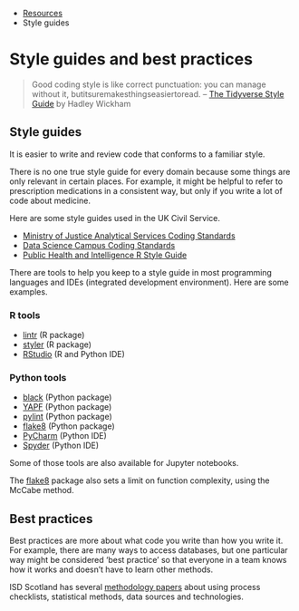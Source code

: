 ::: {.breadcrumbs}
* [Resources](resources.html)
* Style guides
:::

# Style guides and best practices

> Good coding style is like correct punctuation: you can manage without it,
> butitsuremakesthingseasiertoread. -- [The Tidyverse Style
> Guide](https://style.tidyverse.org/) by Hadley Wickham

## Style guides

It is easier to write and review code that conforms to a familiar style.

There is no one true style guide for every domain because some things are only
relevant in certain places.  For example, it might be helpful to refer to
prescription medications in a consistent way, but only if you write a lot of
code about medicine.

Here are some style guides used in the UK Civil Service.

* [Ministry of Justice Analytical Services Coding Standards](https://github.com/moj-analytical-services/our-coding-standards)
* [Data Science Campus Coding Standards](https://datasciencecampus.github.io/coding-standards/)
* [Public Health and Intelligence R Style Guide](https://github.com/Health-SocialCare-Scotland/R-Resources/blob/master/PHI%20R%20style%20guide.md)

There are tools to help you keep to a style guide in most programming
languages and IDEs (integrated development environment).  Here are some
examples.

### R tools

* [lintr](https://github.com/jimhester/lintr) (R package)
* [styler](https://styler.r-lib.org/) (R package)
* [RStudio](https://www.rstudio.com/) (R and Python IDE)

### Python tools

* [black](https://github.com/python/black) (Python package)
* [YAPF](https://github.com/google/yapf) (Python package)
* [pylint](http://pylint.pycqa.org/en/latest/) (Python package)
* [flake8](http://flake8.pycqa.org/en/latest/) (Python package)
* [PyCharm](https://www.jetbrains.com/pycharm/) (Python IDE)
* [Spyder](https://www.spyder-ide.org/) (Python IDE)

Some of those tools are also available for Jupyter notebooks.

The [flake8](http://flake8.pycqa.org/en/latest/) package also sets a limit on
function complexity, using the McCabe method.


## Best practices

Best practices are more about what code you write than how you write it.  For
example, there are many ways to access databases, but one particular way might
be considered 'best practice' so that everyone in a team knows how it works and
doesn't have to learn other methods.

ISD Scotland has several [methodology
papers](https://www.isdscotland.org/About-ISD/Methodologies/) about using
process checklists, statistical methods, data sources and technologies.
